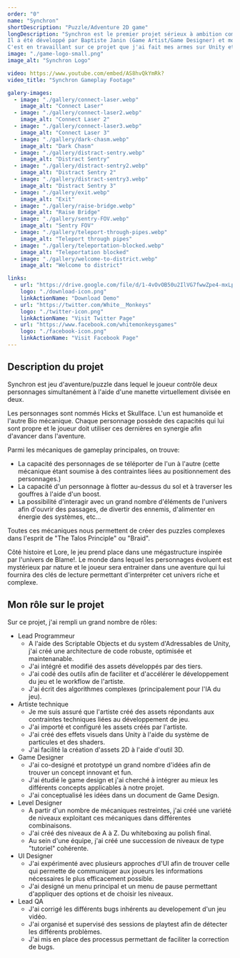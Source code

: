 ```yaml
---
order: "0"
name: "Synchron"
shortDescription: "Puzzle/Adventure 2D game"
longDescription: "Synchron est le premier projet sérieux à ambition commerciale sur lequel j'ai travaillé.
Il a été développé par Baptiste Janin (Game Artist/Game Designer) et moi-même pendant près de 5 ans.
C'est en travaillant sur ce projet que j'ai fait mes armes sur Unity et que j'ai appris le développement de jeu en général."
image: "./game-logo-small.png"
image_alt: "Synchron Logo"

video: https://www.youtube.com/embed/AS8hvQkYmRk?
video_title: "Synchron Gameplay Footage"

galery-images:
  - image: "./gallery/connect-laser.webp"
    image_alt: "Connect Laser"
  - image: "./gallery/connect-laser2.webp"
    image_alt: "Connect Laser 2"
  - image: "./gallery/connect-laser3.webp"
    image_alt: "Connect Laser 3"
  - image: "./gallery/dark-chasm.webp"
    image_alt: "Dark Chasm"
  - image: "./gallery/distract-sentry.webp"
    image_alt: "Distract Sentry"
  - image: "./gallery/distract-sentry2.webp"
    image_alt: "Distract Sentry 2"
  - image: "./gallery/distract-sentry3.webp"
    image_alt: "Distract Sentry 3"
  - image: "./gallery/exit.webp"
    image_alt: "Exit"
  - image: "./gallery/raise-bridge.webp"
    image_alt: "Raise Bridge"
  - image: "./gallery/sentry-FOV.webp"
    image_alt: "Sentry FOV"
  - image: "./gallery/teleport-through-pipes.webp"
    image_alt: "Teleport through pipes"
  - image: "./gallery/teleportation-blocked.webp"
    image_alt: "Teleportation blocked"
  - image: "./gallery/welcome-to-district.webp"
    image_alt: "Welcome to district"

links:
  - url: "https://drive.google.com/file/d/1-4vOvOB50u2IlVG7fwwZpe4-mxLpZ0A-/view?usp=sharing"
    logo: "./download-icon.png"
    linkActionName: "Download Demo"
  - url: "https://twitter.com/White__Monkeys"
    logo: "./twitter-icon.png"
    linkActionName: "Visit Twitter Page"
  - url: "https://www.facebook.com/whitemonkeysgames"
    logo: "./facebook-icon.png"
    linkActionName: "Visit Facebook Page"
---
```


## Description du projet

Synchron est jeu d'aventure/puzzle dans lequel le joueur contrôle deux personnages simultanément à l'aide d'une manette virtuellement divisée en deux.

Les personnages sont nommés Hicks et Skullface. L'un est humanoïde et l'autre Bio mécanique. Chaque personnage possède des capacités qui lui sont propre et le joueur doit utiliser ces dernières en synergie afin d'avancer dans l'aventure.

Parmi les mécaniques de gameplay principales, on trouve:

- La capacité des personnages de se téléporter de l'un à l'autre (cette mécanique étant soumise à des contraintes liées au positionnement des personnages.)
- La capacité d'un personnage à flotter au-dessus du sol et à traverser les gouffres à l'aide d'un boost.
- La possibilité d'interagir avec un grand nombre d'éléments de l'univers afin d'ouvrir des passages, de divertir des ennemis, d'alimenter en énergie des systèmes, etc...

Toutes ces mécaniques nous permettent de créer des puzzles complexes dans l'esprit de "The Talos Principle" ou "Braid".

Côté histoire et Lore, le jeu prend place dans une mégastructure inspirée par l'univers de Blame!. Le monde dans lequel les personnages évoluent est mystérieux par nature et le joueur sera entrainer dans une aventure qui lui fournira des clés de lecture permettant d'interpréter cet univers riche et complexe.

## Mon rôle sur le projet

Sur ce projet, j'ai rempli un grand nombre de rôles:

- Lead Programmeur
  - A l'aide des Scriptable Objects et du system d'Adressables de Unity, j'ai créé une architecture de code robuste, optimisée et maintenanable.
  - J'ai intégré et modifié des assets développés par des tiers.
  - J'ai codé des outils afin de faciliter et d'accélérer le développement du jeu et le workflow de l'artiste.
  - J'ai écrit des algorithmes complexes (principalement pour l'IA du jeu).
- Artiste technique
  - Je me suis assuré que l'artiste créé des assets répondants aux contraintes techniques liées au développement de jeu.
  - J'ai importé et configuré les assets créés par l'artiste.
  - J'ai créé des effets visuels dans Unity à l'aide du système de particules et des shaders.
  - J'ai facilité la création d'assets 2D à l'aide d'outil 3D.
- Game Designer
  - J'ai co-designé et prototypé un grand nombre d'idées afin de trouver un concept innovant et fun.
  - J'ai étudié le game design et j'ai cherché à intégrer au mieux les différents concepts applicables à notre projet.
  - J'ai conceptualisé les idées dans un document de Game Design.
- Level Designer
  - A partir d'un nombre de mécaniques restreintes, j'ai créé une variété de niveaux exploitant ces mécaniques dans différentes combinaisons.
  - J'ai créé des niveaux de A à Z. Du whiteboxing au polish final.
  - Au sein d'une équipe, j'ai créé une succession de niveaux de type \"tutoriel\" cohérente.
- UI Designer
  - J'ai expérimenté avec plusieurs approches d'UI afin de trouver celle qui permette de communiquer aux joueurs les informations nécessaires le plus efficacement possible.
  - J'ai designé un menu principal et un menu de pause permettant d'appliquer des options et de choisir les niveaux.
- Lead QA
  - J'ai corrigé les différents bugs inhérents au developement d'un jeu vidéo.
  - J'ai organisé et supervisé des sessions de playtest afin de détecter les différents problèmes.
  - J'ai mis en place des processus permettant de faciliter la correction de bugs.
